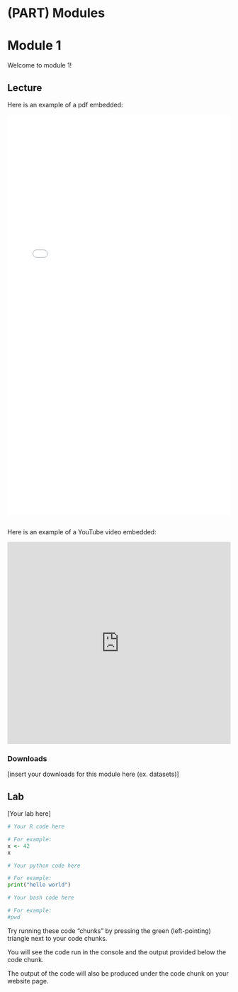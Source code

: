 # (PART) Modules {-}

# Module 1

Welcome to module 1!

## Lecture

<!-- Insert slideshows as pdfs with this markdown code -->

Here is an example of a pdf embedded:

![insert alt text for pdf here](content-files/sample-pdf.pdf){width=100% height=900}\ <!-- edit height based your preferences -->

<!-- Try to keep slideshows as pdfs for accessibility, slideshows from google slides can be inserted by pasting in the html code to share it into your markdown -->

Here is an example of a YouTube video embedded:

<iframe width="100%" height=455px src="https://www.youtube.com/embed/WMP_8RTiv40" title="CBW Bridging Pathology and Genomics 2024 | 04.2: Clinical Reporting pt. 2" frameborder="0" allow="accelerometer; autoplay; clipboard-write; encrypted-media; gyroscope; picture-in-picture; web-share" referrerpolicy="strict-origin-when-cross-origin" allowfullscreen></iframe>

### Downloads

[insert your downloads for this module here (ex. datasets)]

## Lab

[Your lab here]

<!-- These pages should be a rendered and compiled version of your code, if you have code.  -->

<!-- R, python, bash and more can run in bookdown.  -->

```r
# Your R code here

# For example:
x <- 42
x
```

```python
# Your python code here

# For example:
print("hello world")
```

```bash
# Your bash code here

# For example:
#pwd
```

<!-- Note, "pwd" is commented out, since it is a bash command, it may cause an error in building for Windows users. -->

Try running these code "chunks" by pressing the green (left-pointing) triangle next to your code chunks. 

You will see the code run in the console and the output provided below the code chunk.

The output of the code will also be produced under the code chunk on your website page.
